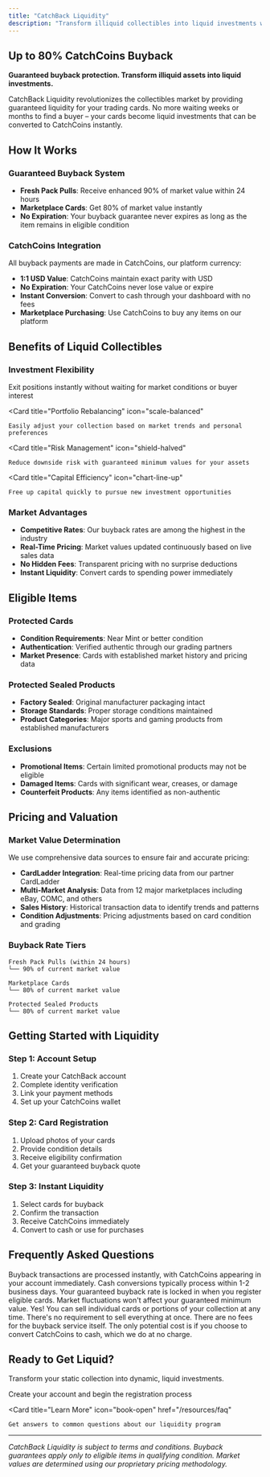 ```yaml
---
title: "CatchBack Liquidity"
description: "Transform illiquid collectibles into liquid investments with guaranteed buyback protection"
---
```

## Up to 80% CatchCoins Buyback

**Guaranteed buyback protection. Transform illiquid assets into liquid investments.**

CatchBack Liquidity revolutionizes the collectibles market by providing guaranteed liquidity for your trading cards. No more waiting weeks or months to find a buyer – your cards become liquid investments that can be converted to CatchCoins instantly.

## How It Works

### Guaranteed Buyback System
- **Fresh Pack Pulls**: Receive enhanced 90% of market value within 24 hours
- **Marketplace Cards**: Get 80% of market value instantly
- **No Expiration**: Your buyback guarantee never expires as long as the item remains in eligible condition

### CatchCoins Integration
All buyback payments are made in CatchCoins, our platform currency:
- **1:1 USD Value**: CatchCoins maintain exact parity with USD
- **No Expiration**: Your CatchCoins never lose value or expire
- **Instant Conversion**: Convert to cash through your dashboard with no fees
- **Marketplace Purchasing**: Use CatchCoins to buy any items on our platform

## Benefits of Liquid Collectibles

### Investment Flexibility
<CardGroup cols={2}>
  <Card
    title="Quick Exit Strategy"
    icon="door-open"
  >
    Exit positions instantly without waiting for market conditions or buyer interest
  </Card>
  
  <Card
    title="Portfolio Rebalancing"
    icon="scale-balanced"
  >
    Easily adjust your collection based on market trends and personal preferences
  </Card>
  
  <Card
    title="Risk Management"
    icon="shield-halved"
  >
    Reduce downside risk with guaranteed minimum values for your assets
  </Card>
  
  <Card
    title="Capital Efficiency"
    icon="chart-line-up"
  >
    Free up capital quickly to pursue new investment opportunities
  </Card>
</CardGroup>

### Market Advantages
- **Competitive Rates**: Our buyback rates are among the highest in the industry
- **Real-Time Pricing**: Market values updated continuously based on live sales data
- **No Hidden Fees**: Transparent pricing with no surprise deductions
- **Instant Liquidity**: Convert cards to spending power immediately

## Eligible Items

### Protected Cards
- **Condition Requirements**: Near Mint or better condition
- **Authentication**: Verified authentic through our grading partners
- **Market Presence**: Cards with established market history and pricing data

### Protected Sealed Products
- **Factory Sealed**: Original manufacturer packaging intact
- **Storage Standards**: Proper storage conditions maintained
- **Product Categories**: Major sports and gaming products from established manufacturers

### Exclusions
- **Promotional Items**: Certain limited promotional products may not be eligible
- **Damaged Items**: Cards with significant wear, creases, or damage
- **Counterfeit Products**: Any items identified as non-authentic

## Pricing and Valuation

### Market Value Determination
We use comprehensive data sources to ensure fair and accurate pricing:
- **CardLadder Integration**: Real-time pricing data from our partner CardLadder
- **Multi-Market Analysis**: Data from 12 major marketplaces including eBay, COMC, and others
- **Sales History**: Historical transaction data to identify trends and patterns
- **Condition Adjustments**: Pricing adjustments based on card condition and grading

### Buyback Rate Tiers
```
Fresh Pack Pulls (within 24 hours)
└── 90% of current market value

Marketplace Cards
└── 80% of current market value

Protected Sealed Products
└── 80% of current market value
```

## Getting Started with Liquidity

### Step 1: Account Setup
1. Create your CatchBack account
2. Complete identity verification
3. Link your payment methods
4. Set up your CatchCoins wallet

### Step 2: Card Registration
1. Upload photos of your cards
2. Provide condition details
3. Receive eligibility confirmation
4. Get your guaranteed buyback quote

### Step 3: Instant Liquidity
1. Select cards for buyback
2. Confirm the transaction
3. Receive CatchCoins immediately
4. Convert to cash or use for purchases

## Frequently Asked Questions

<AccordionGroup>
  <Accordion title="How quickly can I access my money?">
    Buyback transactions are processed instantly, with CatchCoins appearing in your account immediately. Cash conversions typically process within 1-2 business days.
  </Accordion>
  
  <Accordion title="What happens if market prices change after I register a card?">
    Your guaranteed buyback rate is locked in when you register eligible cards. Market fluctuations won't affect your guaranteed minimum value.
  </Accordion>
  
  <Accordion title="Can I partial sell my collection?">
    Yes! You can sell individual cards or portions of your collection at any time. There's no requirement to sell everything at once.
  </Accordion>
  
  <Accordion title="Are there any fees for using the buyback service?">
    There are no fees for the buyback service itself. The only potential cost is if you choose to convert CatchCoins to cash, which we do at no charge.
  </Accordion>
</AccordionGroup>

## Ready to Get Liquid?

Transform your static collection into dynamic, liquid investments. 

<CardGroup cols={2}>
  <Card
    title="Start Now"
    icon="rocket"
    href="/resources/getting-started"
  >
    Create your account and begin the registration process
  </Card>
  
  <Card
    title="Learn More"
    icon="book-open"
    href="/resources/faq"
  >
    Get answers to common questions about our liquidity program
  </Card>
</CardGroup>

---

*CatchBack Liquidity is subject to terms and conditions. Buyback guarantees apply only to eligible items in qualifying condition. Market values are determined using our proprietary pricing methodology.*
